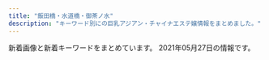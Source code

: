 ```yaml
---
title: "飯田橋・水道橋・御茶ノ水"
description: "キーワード別にの巨乳アジアン・チャイナエステ嬢情報をまとめました。"
---
```


新着画像と新着キーワードをまとめています。
2021年05月27日の情報です。

<DmmAffiliateIns />
<KeywordTable
  shops={
    [
    {
        "url": "http://yu.xyz.mn/",
        "station": "JR\u6c34\u9053\u6a4b\u99c5\u897f\u53e3",
        "name": "\u60a0 \u3086\u3046",
        "keywords": {
            "D": 35,
            "85": 21,
            "84": 7,
            "87": 7,
            "C": 20,
            "86": 7
        },
        "img_links": [
            "http://yu.xyz.mn/images/ac1.jpg",
            "http://yu.xyz.mn/images/top.jpg",
            "http://yu.xyz.mn/images/room2.jpg",
            "http://yu.xyz.mn/photos/sites/91/2020/02/2020022305370017.jpg",
            "http://yu.xyz.mn/images/room4.jpg",
            "http://yu.xyz.mn/images/room3.jpg",
            "http://yu.xyz.mn/images/mobile.jpg",
            "http://yu.xyz.mn/images/s_news.jpg",
            "http://yu.xyz.mn/images/ac5.jpg",
            "http://yu.xyz.mn/images/s_shedule.jpg",
            "http://yu.xyz.mn/images/ac3.jpg",
            "http://yu.xyz.mn/photos/sites/91/2019/12/2019122702252691.jpg",
            "http://yu.xyz.mn/images/ac4.jpg",
            "http://yu.xyz.mn/photos/sites/91/2020/04/2020040807282190.jpg",
            "http://yu.xyz.mn/photos/sites/91/2019/12/2019122901424384.jpg",
            "http://yu.xyz.mn/images/s_staff.jpg",
            "http://yu.xyz.mn/images/room1.jpg",
            "http://yu.xyz.mn/photos/sites/91/2019/12/2019122702252767.jpg",
            "http://yu.xyz.mn/images/ac2.jpg",
            "http://yu.xyz.mn/photos/sites/91/2021/01/2021012205451889.jpg",
            "http://yu.xyz.mn/images/ac6.jpg"
        ]
    },
    {
        "keywords": {
            "C": 7
        },
        "station": "\u795e\u4fdd\u753a\u99c5A7\u51fa\u53e3",
        "url": "http://rapisu.tokyo/",
        "name": "\u30e9\u30d4\u30b9",
        "img_links": [
            "http://rapisu.tokyo/images/mika.jpg",
            "http://rapisu.tokyo/images/g0.jpg",
            "http://rapisu.tokyo/images/r1.jpg",
            "http://rapisu.tokyo/images/meihui.jpg",
            "http://rapisu.tokyo/images/mobile.png",
            "http://rapisu.tokyo/images/flash.jpg",
            "http://rapisu.tokyo/images/zi_staff.png",
            "http://rapisu.tokyo/images/flash1.jpg",
            "http://rapisu.tokyo/images/top.png",
            "http://rapisu.tokyo/images/r3.jpg",
            "http://rapisu.tokyo/images/r2.jpg",
            "http://rapisu.tokyo/images/tiao.png",
            "http://rapisu.tokyo/images/end.png"
        ]
    },
    {
        "url": "http://sln-relax.com/",
        "name": "Lime",
        "station": "JR\u6c34\u9053\u6a4b\u99c5\u897f\u53e3",
        "keywords": {
            "C": 17
        },
        "img_links": [
            "http://sln-relax.com/img/ttl_tnew.jpg",
            "http://sln-relax.com/img/ttl_staff.png",
            "http://sln-relax.com/pic/topimg2.jpg",
            "http://sln-relax.com/pic/topimg3.jpg",
            "http://sln-relax.com/pic/topimg1.jpg",
            "http://sln-relax.com/pic/head.png",
            "http://sln-relax.com/scdl/staff/10031.jpg",
            "http://sln-relax.com/img/ttl_concept.jpg",
            "http://sln-relax.com/i/files/homeimg.jpg",
            "http://sln-relax.com/scdl/staff/10051.jpg",
            "http://sln-relax.com/img/ttl_rec.jpg",
            "http://sln-relax.com/scdl/staff/10071.jpg",
            "http://sln-relax.com/scdl/staff/10011.jpg",
            "http://sln-relax.com/scdl/staff/10061.jpg",
            "http://sln-relax.com/i/files/girl02.jpg",
            "http://sln-relax.com/img/ttl_mobile.jpg",
            "http://sln-relax.com/scdl/staff/10081.jpg",
            "http://sln-relax.com/i/files/girl01.jpg",
            "http://sln-relax.com/scdl/staff/10041.jpg",
            "http://sln-relax.com/img/att.jpg",
            "http://sln-relax.com/scdl/staff/10021.jpg"
        ]
    },
    {
        "url": "http://jinbocho.xyz/",
        "keywords": {},
        "name": "\u306f\u306a\u3073",
        "img_links": [
            "http://jinbocho.xyz/images/miki.jpg",
            "http://jinbocho.xyz/images/g1.jpg",
            "http://jinbocho.xyz/images/new-tit.png",
            "http://jinbocho.xyz/images/g2.jpg",
            "http://jinbocho.xyz/images/gb01.png",
            "http://jinbocho.xyz/images/a3.jpg",
            "http://jinbocho.xyz/images/g9.jpg",
            "http://jinbocho.xyz/images/r5.jpg",
            "http://jinbocho.xyz/images/r6.jpg",
            "http://jinbocho.xyz/images/s_staff.png",
            "http://jinbocho.xyz/images/g7.jpg",
            "http://jinbocho.xyz/images/a4.jpg",
            "http://jinbocho.xyz/images/zi.png",
            "http://jinbocho.xyz/images/face.png",
            "http://jinbocho.xyz/images/top1.jpg",
            "http://jinbocho.xyz/images/mi.jpg",
            "http://jinbocho.xyz/images/g10.jpg",
            "http://jinbocho.xyz/images/yuk.jpg",
            "http://jinbocho.xyz/images/r3.jpg",
            "http://jinbocho.xyz/images/yuki.jpg",
            "http://jinbocho.xyz/images/a2.jpg",
            "http://jinbocho.xyz/images/mika.jpg",
            "http://jinbocho.xyz/images/g0.jpg",
            "http://jinbocho.xyz/images/haru.jpg",
            "http://jinbocho.xyz/images/mobile.png",
            "http://jinbocho.xyz/images/gr.jpg",
            "http://jinbocho.xyz/images/top2.jpg",
            "http://jinbocho.xyz/images/new-tit3.png",
            "http://jinbocho.xyz/images/r2.jpg",
            "http://jinbocho.xyz/images/g8.jpg",
            "http://jinbocho.xyz/images/left3.png",
            "http://jinbocho.xyz/images/a1.jpg",
            "http://jinbocho.xyz/images/r4.jpg",
            "http://jinbocho.xyz/images/r1.jpg",
            "http://jinbocho.xyz/images/a5.jpg"
        ],
        "station": "\u795e\u4fdd\u753a\u99c5A5\u51fa\u53e3"
    },
    {
        "name": "\u30a2\u30ed\u30de\u30e9\u30c3\u30ad\u30fc",
        "img_links": [
            "https://i2.wp.com/aromalucky.xyz/wp-content/uploads/2020/09/21.jpg",
            "https://i2.wp.com/aromalucky.xyz/wp-content/uploads/2017/12/08.jpg",
            "https://i2.wp.com/aromalucky.xyz/wp-content/uploads/2019/04/14.jpg",
            "https://i0.wp.com/aromalucky.xyz/wp-content/uploads/2019/05/02.png",
            "https://i2.wp.com/aromalucky.xyz/wp-content/uploads/2019/04/12.jpg",
            "https://i0.wp.com/aromalucky.xyz/wp-content/uploads/2019/04/13.jpg",
            "https://i2.wp.com/aromalucky.xyz/wp-content/uploads/2017/12/02.jpg",
            "http://aromalucky.xyz/wp-content/uploads/2019/05/01_02.png",
            "https://i0.wp.com/aromalucky.xyz/wp-content/uploads/2017/12/05-1.jpg",
            "https://i2.wp.com/aromalucky.xyz/wp-content/uploads/2017/12/03-1.jpg",
            "https://i1.wp.com/aromalucky.xyz/wp-content/uploads/2017/12/04-1.jpg",
            "https://i2.wp.com/aromalucky.xyz/wp-content/uploads/2019/05/03.png",
            "https://i1.wp.com/aromalucky.xyz/wp-content/uploads/2019/05/16.jpg",
            "https://i1.wp.com/aromalucky.xyz/wp-content/uploads/2019/10/20.jpg",
            "https://i0.wp.com/aromalucky.xyz/wp-content/uploads/2019/05/15.jpg"
        ],
        "url": "http://aromalucky.xyz/",
        "keywords": {},
        "station": "\u5c0f\u5ddd\u753a\u99c5B4"
    },
    {
        "name": "\u30d3\u30fc\u30ca\u30b9",
        "keywords": {
            "F": 6,
            "E": 2,
            "89": 6,
            "85": 6,
            "83": 6,
            "D": 16,
            "88": 4,
            "84": 2
        },
        "url": "http://venus.tyo.cm/",
        "station": "JR\u6c34\u9053\u6a4b\u99c5\u6771\u53e3",
        "img_links": [
            "http://venus.tyo.cm/photos/sites/40/2021/05/2021052208051451.jpeg",
            "http://venus.tyo.cm/photos/sites/40/2021/05/2021052208353844.jpeg",
            "http://venus.tyo.cm/images/room3.jpg",
            "http://venus.tyo.cm/images/mainimg.jpg",
            "http://venus.tyo.cm/images/top.png",
            "http://venus.tyo.cm/photos/sites/40/2021/05/202105220805459.jpeg",
            "http://venus.tyo.cm/photos/sites/40/2021/05/2021052208041450.jpeg",
            "http://venus.tyo.cm/images/room6.jpg",
            "http://venus.tyo.cm/images/pagetop.png",
            "http://venus.tyo.cm/photos/sites/40/2021/05/2021052208382514.jpeg",
            "http://venus.tyo.cm/photos/sites/40/2021/05/2021052208053057.jpeg",
            "http://venus.tyo.cm/images/room4.jpg",
            "http://venus.tyo.cm/images/room2.jpg",
            "http://venus.tyo.cm/photos/sites/40/2020/08/2020083109075848.jpeg",
            "http://venus.tyo.cm/photos/sites/40/2020/08/2020083109075784.jpeg",
            "http://venus.tyo.cm/photos/sites/40/2020/08/2020083109075883.jpeg",
            "http://venus.tyo.cm/photos/sites/40/2020/08/2020083109075912.jpeg",
            "http://venus.tyo.cm/images/room1.jpg",
            "http://venus.tyo.cm/images/spmainimg.jpg",
            "http://venus.tyo.cm/images/room5.jpg",
            "http://venus.tyo.cm/photos/sites/40/2021/05/2021052208043246.jpeg"
        ]
    },
    {
        "keywords": {
            "E": 19,
            "C": 16,
            "D": 37
        },
        "img_links": [
            "https://izumi-esthe.tokyo/wp-content/themes/este/img/top-img01b.png",
            "https://izumi-esthe.tokyo/wp-content/uploads/2021/02/1iyashinoizumi-1.jpg",
            "https://izumi-esthe.tokyo/wp-content/uploads/2021/05/7675621789iyashinoizumi.jpg",
            "https://izumi-esthe.tokyo/wp-content/uploads/2021/02/1111iyashinoizumi-2.jpg",
            "https://izumi-esthe.tokyo/wp-content/themes/este/img/2.jpg",
            "https://izumi-esthe.tokyo/wp-content/uploads/2021/02/77iyashinoizumi.jpg",
            "https://izumi-esthe.tokyo/wp-content/uploads/2021/02/5678iyashinoizumi.jpg",
            "https://izumi-esthe.tokyo/wp-content/uploads/2021/04/WechatIMG866.jpeg",
            "https://izumi-esthe.tokyo/wp-content/uploads/2021/02/98767689iyashinoizumi.jpg",
            "https://izumi-esthe.tokyo/wp-content/themes/este/img/5.jpg",
            "https://izumi-esthe.tokyo/wp-content/themes/este/img/4.jpg",
            "https://izumi-esthe.tokyo/wp-content/uploads/2021/02/211iyashinoizumi.jpg",
            "https://izumi-esthe.tokyo/wp-content/themes/este/img/3.jpg",
            "https://izumi-esthe.tokyo/wp-content/uploads/2021/02/8765iyashinoizumi.jpg",
            "https://izumi-esthe.tokyo/wp-content/uploads/2021/02/3serdtfygui.jpg",
            "https://izumi-esthe.tokyo/wp-content/themes/este/img/top-img01a.png",
            "https://izumi-esthe.tokyo/wp-content/themes/este/img/top-img04.png",
            "https://izumi-esthe.tokyo/wp-content/uploads/2021/02/1iyashinoizumi.jpg",
            "https://izumi-esthe.tokyo/wp-content/themes/este/img/1.jpg",
            "https://izumi-esthe.tokyo/wp-content/uploads/2021/02/2iyashinoizumi.jpg",
            "https://izumi-esthe.tokyo/wp-content/themes/este/img/tel_footer.png",
            "https://izumi-esthe.tokyo/wp-content/uploads/2021/02/3111iyashinoizumi.jpg",
            "https://izumi-esthe.tokyo/wp-content/uploads/2021/02/999iyashinoizumi.jpg",
            "https://izumi-esthe.tokyo/wp-content/uploads/2021/03/312121iyashinoizumi.jpg",
            "https://izumi-esthe.tokyo/wp-content/uploads/2021/02/9087saiyashinoizumi.jpg",
            "https://izumi-esthe.tokyo/wp-content/themes/este/img/top-img03.png",
            "https://izumi-esthe.tokyo/wp-content/themes/este/img/tel_header.png",
            "https://izumi-esthe.tokyo/wp-content/uploads/2021/02/1111iyashinoizumi.jpg",
            "https://izumi-esthe.tokyo/wp-content/uploads/2021/05/6754iyashinoizumi.jpg",
            "https://izumi-esthe.tokyo/wp-content/uploads/2021/02/876521iyashinoizumi-1.jpg",
            "https://izumi-esthe.tokyo/wp-content/uploads/2021/02/8765iyashinoizumi-1.jpg",
            "https://izumi-esthe.tokyo/wp-content/uploads/2021/02/8765421iyashinoizumi.jpg",
            "https://izumi-esthe.tokyo/wp-content/uploads/2021/02/999iyashinoizumi-1.jpg",
            "https://izumi-esthe.tokyo/wp-content/uploads/2021/02/121iyashinoizumi.jpg",
            "https://izumi-esthe.tokyo/wp-content/uploads/2021/02/121dfghiyashinoizumi-1.jpg",
            "https://izumi-esthe.tokyo/wp-content/uploads/2021/02/3111112iyashinoizumi.jpg",
            "https://izumi-esthe.tokyo/wp-content/uploads/2021/02/15drtyfugihoas-1.jpg",
            "https://izumi-esthe.tokyo/wp-content/uploads/2021/02/897s6aiyashinoizumi-1.jpg",
            "https://izumi-esthe.tokyo/wp-content/uploads/2021/05/982716ttiyashinoizumi.jpg",
            "https://izumi-esthe.tokyo/wp-content/themes/este/img/call.png",
            "https://izumi-esthe.tokyo/wp-content/themes/este/img/top-img01.png",
            "https://izumi-esthe.tokyo/wp-content/uploads/2021/02/2221iyashinoizumi.jpg",
            "https://izumi-esthe.tokyo/wp-content/uploads/2021/02/9876iyashinoizumi.jpg",
            "https://izumi-esthe.tokyo/wp-content/themes/este/img/top-img02f.png",
            "https://izumi-esthe.tokyo/wp-content/themes/este/img/6.jpg",
            "https://izumi-esthe.tokyo/wp-content/uploads/2021/02/iyashinoizumi.jpg",
            "https://izumi-esthe.tokyo/wp-content/uploads/2021/05/34567897867iyashinoizumi.jpg"
        ],
        "url": "https://izumi-esthe.tokyo/",
        "name": "\u7652\u3057\u306e\u6cc9",
        "station": "\u5c0f\u5ddd\u753a\u99c5B5\u51fa\u53e3"
    },
    {
        "name": "\u697d\u697d",
        "station": "\u725b\u8fbc\u795e\u697d\u5742\u99c5A2\u51fa\u53e3",
        "keywords": {
            "D": 13,
            "E": 6,
            "C": 26
        },
        "url": "https://raku-relax.tokyo/",
        "img_links": [
            "https://raku-relax.tokyo/wp-content/themes/este/img/tel.png",
            "https://raku-relax.tokyo/wp-content/uploads/2020/04/siuaytfsa.jpg",
            "https://raku-relax.tokyo/wp-content/themes/este/img/top-img04.png",
            "https://raku-relax.tokyo/wp-content/uploads/2018/12/4567rakura.jpg",
            "https://raku-relax.tokyo/wp-content/uploads/2020/11/oiuarakura.jpg",
            "https://raku-relax.tokyo/wp-content/themes/este/img/top-img05.png",
            "https://raku-relax.tokyo/wp-content/uploads/2020/10/ertyurakura.jpg",
            "https://raku-relax.tokyo/wp-content/themes/este/img/tel_header.png",
            "https://raku-relax.tokyo/wp-content/themes/este/img/3.jpg",
            "https://raku-relax.tokyo/wp-content/themes/este/img/2.jpg",
            "https://raku-relax.tokyo/wp-content/themes/este/img/1.jpg",
            "https://raku-relax.tokyo/wp-content/themes/este/img/tel_footer.png",
            "https://raku-relax.tokyo/wp-content/themes/este/img/tel02.png",
            "https://raku-relax.tokyo/wp-content/uploads/2018/12/satfuygihoj.jpg",
            "https://raku-relax.tokyo/wp-content/uploads/2020/11/9897621rakura.jpg",
            "https://raku-relax.tokyo/wp-content/uploads/2020/01/897sarakura.jpg",
            "https://raku-relax.tokyo/wp-content/themes/este/img/top-img02.png",
            "https://raku-relax.tokyo/wp-content/uploads/2020/04/1234sertdyf.jpg",
            "https://raku-relax.tokyo/wp-content/themes/este/img/top-img03.png",
            "https://raku-relax.tokyo/wp-content/uploads/2021/04/98976890rakura.jpg",
            "https://raku-relax.tokyo/wp-content/uploads/2021/01/1211rakura.jpg",
            "https://raku-relax.tokyo/wp-content/themes/este/img/top-img01.png",
            "https://raku-relax.tokyo/wp-content/themes/este/img/tel03.png",
            "https://raku-relax.tokyo/wp-content/uploads/2020/01/y45a121.jpg",
            "https://raku-relax.tokyo/wp-content/themes/este/img/4.jpg",
            "https://raku-relax.tokyo/wp-content/uploads/2021/04/8721rakura.jpg",
            "https://raku-relax.tokyo/wp-content/uploads/2020/10/28917rakura.jpg",
            "https://raku-relax.tokyo/wp-content/uploads/2021/05/8976251rakura.jpg"
        ]
    },
    {
        "name": "\u30c1\u30e5\u30fc\u30ea\u30c3\u30d7",
        "url": "http://www.pilink.xyz/",
        "station": "JR\u6c34\u9053\u6a4b\u99c5\u6771\u53e3",
        "keywords": {},
        "img_links": [
            "http://www.pilink.xyz/style/mobile.jpg",
            "http://www.pilink.xyz/style/head1.jpg",
            "http://www.pilink.xyz/style/news.jpg",
            "http://www.pilink.xyz/style/line.png",
            "http://www.pilink.xyz/uploads/210420/1-210420151411422.png",
            "http://www.pilink.xyz/uploads/181018/rec2.png",
            "http://www.pilink.xyz/style/concept.jpg",
            "http://www.pilink.xyz/uploads/210420/1-21042015013J02.jpg",
            "http://www.pilink.xyz/style/ta.jpg",
            "http://www.pilink.xyz/uploads/181018/sys2.jpg",
            "http://www.pilink.xyz/style/sm.jpg",
            "http://www.pilink.xyz/style/staff_t.jpg",
            "http://www.pilink.xyz/uploads/210420/1-210420150221a8.jpg"
        ]
    }
]
}
/>
<DmmAffiliateScript />
